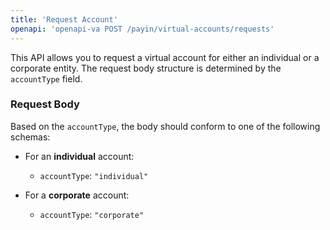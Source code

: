 ```yaml
---
title: 'Request Account'
openapi: 'openapi-va POST /payin/virtual-accounts/requests'
---
```


This API allows you to request a virtual account for either an individual or a corporate entity. The request body structure is determined by the `accountType` field.

### Request Body

Based on the `accountType`, the body should conform to one of the following schemas:

- For an **individual** account:
  - `accountType`: `"individual"`

- For a **corporate** account:
  - `accountType`: `"corporate"`
